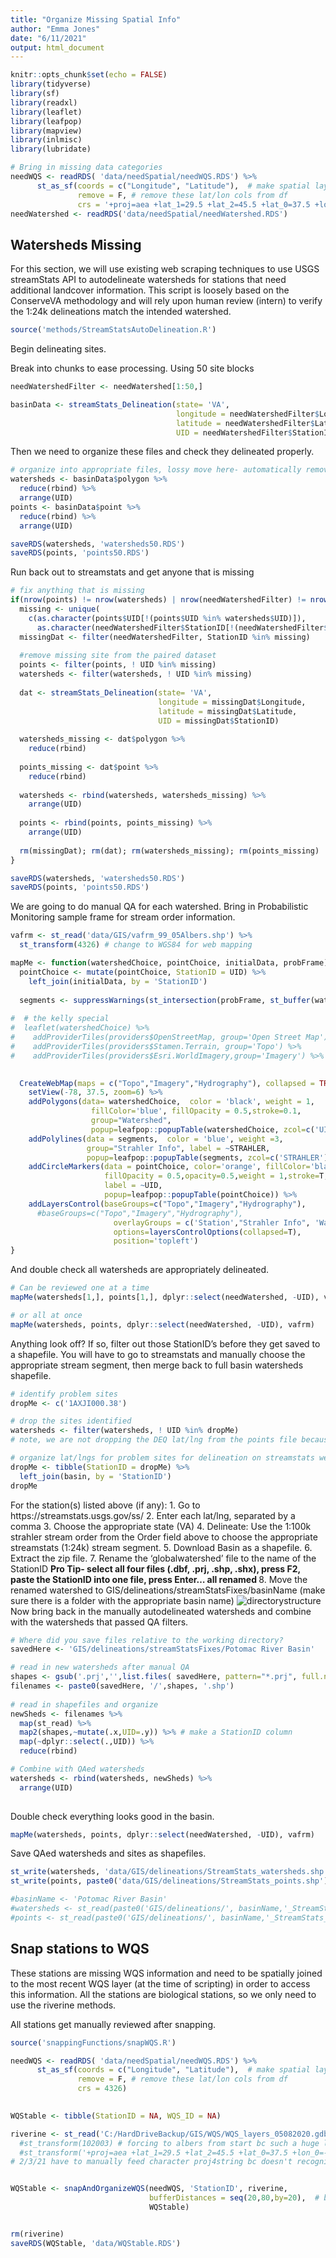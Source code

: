 ```yaml
---
title: "Organize Missing Spatial Info"
author: "Emma Jones"
date: "6/11/2021"
output: html_document
---
```


```r
knitr::opts_chunk$set(echo = FALSE)
library(tidyverse)
library(sf)
library(readxl)
library(leaflet)
library(leafpop)
library(mapview)
library(inlmisc)
library(lubridate)

# Bring in missing data categories
needWQS <- readRDS( 'data/needSpatial/needWQS.RDS') %>% 
      st_as_sf(coords = c("Longitude", "Latitude"),  # make spatial layer using these columns
               remove = F, # remove these lat/lon cols from df
               crs = '+proj=aea +lat_1=29.5 +lat_2=45.5 +lat_0=37.5 +lon_0=-96 +x_0=0 +y_0=0 +ellps=GRS80 +datum=NAD83 +units=m no_defs') 
needWatershed <- readRDS('data/needSpatial/needWatershed.RDS')
```

## Watersheds Missing

For this section, we will use existing web scraping techniques to use USGS streamStats API to autodelineate watersheds for stations that need additional landcover information. This script is loosely based on the ConserveVA methodology and will rely upon human review (intern) to verify the 1:24k delineations match the intended watershed.

```r
source('methods/StreamStatsAutoDelineation.R')
```
Begin delineating sites.

Break into chunks to ease processing. Using 50 site blocks

```r

needWatershedFilter <- needWatershed[1:50,]

basinData <- streamStats_Delineation(state= 'VA',
                                     longitude = needWatershedFilter$Longitude, 
                                     latitude = needWatershedFilter$Latitude, 
                                     UID = needWatershedFilter$StationID)

```
Then we need to organize these files and check they delineated properly.
    
```r
# organize into appropriate files, lossy move here- automatically removes sites with no data
watersheds <- basinData$polygon %>%
  reduce(rbind) %>%
  arrange(UID)
points <- basinData$point %>%
  reduce(rbind) %>%
  arrange(UID)

saveRDS(watersheds, 'watersheds50.RDS')
saveRDS(points, 'points50.RDS')
```

Run back out to streamstats and get anyone that is missing
    
```r
# fix anything that is missing
if(nrow(points) != nrow(watersheds) | nrow(needWatershedFilter) != nrow(watersheds)){
  missing <- unique(
    c(as.character(points$UID[!(points$UID %in% watersheds$UID)]),
      as.character(needWatershedFilter$StationID[!(needWatershedFilter$StationID %in% watersheds$UID)])))
  missingDat <- filter(needWatershedFilter, StationID %in% missing)
  
  #remove missing site from the paired dataset
  points <- filter(points, ! UID %in% missing)
  watersheds <- filter(watersheds, ! UID %in% missing)
  
  dat <- streamStats_Delineation(state= 'VA', 
                                 longitude = missingDat$Longitude, 
                                 latitude = missingDat$Latitude, 
                                 UID = missingDat$StationID)
  
  watersheds_missing <- dat$polygon %>%
    reduce(rbind)
  
  points_missing <- dat$point %>%
    reduce(rbind)
  
  watersheds <- rbind(watersheds, watersheds_missing) %>%
    arrange(UID)
  
  points <- rbind(points, points_missing) %>%
    arrange(UID)
  
  rm(missingDat); rm(dat); rm(watersheds_missing); rm(points_missing)
}

saveRDS(watersheds, 'watersheds50.RDS')
saveRDS(points, 'points50.RDS')


```


We are going to do manual QA for each watershed. Bring in Probabilistic Monitoring sample frame for stream order information.

```r
vafrm <- st_read('data/GIS/vafrm_99_05Albers.shp') %>%
  st_transform(4326) # change to WGS84 for web mapping

mapMe <- function(watershedChoice, pointChoice, initialData, probFrame){
  pointChoice <- mutate(pointChoice, StationID = UID) %>%
    left_join(initialData, by = 'StationID')
  
  segments <- suppressWarnings(st_intersection(probFrame, st_buffer(watershedChoice,0))) # buffer by 0 helps with topology issues
  
#  # the kelly special
#  leaflet(watershedChoice) %>%
#    addProviderTiles(providers$OpenStreetMap, group='Open Street Map') %>%
#    addProviderTiles(providers$Stamen.Terrain, group='Topo') %>%
#    addProviderTiles(providers$Esri.WorldImagery,group='Imagery') %>%

  
  CreateWebMap(maps = c("Topo","Imagery","Hydrography"), collapsed = TRUE) %>%
    setView(-78, 37.5, zoom=6) %>%
    addPolygons(data= watershedChoice,  color = 'black', weight = 1,
                  fillColor='blue', fillOpacity = 0.5,stroke=0.1,
                  group="Watershed",
                  popup=leafpop::popupTable(watershedChoice, zcol=c('UID'))) %>%
    addPolylines(data = segments,  color = 'blue', weight =3,
                 group="Strahler Info", label = ~STRAHLER,
                 popup=leafpop::popupTable(segments, zcol=c('STRAHLER'))) %>% hideGroup("Strahler Info") %>%
    addCircleMarkers(data = pointChoice, color='orange', fillColor='black', radius = 5,
                     fillOpacity = 0.5,opacity=0.5,weight = 1,stroke=T, group="Station",
                     label = ~UID,
                     popup=leafpop::popupTable(pointChoice)) %>%
    addLayersControl(baseGroups=c("Topo","Imagery","Hydrography"),
      #baseGroups=c("Topo","Imagery","Hydrography"),
                       overlayGroups = c('Station',"Strahler Info", 'Watershed'),
                       options=layersControlOptions(collapsed=T),
                       position='topleft')
}
```

And double check all watersheds are appropriately delineated.

```r
# Can be reviewed one at a time
mapMe(watersheds[1,], points[1,], dplyr::select(needWatershed, -UID), vafrm)

# or all at once
mapMe(watersheds, points, dplyr::select(needWatershed, -UID), vafrm)

```


Anything look off? If so, filter out those StationID's before they get saved to a shapefile. You will have to go to streamstats and manually choose the appropriate stream segment, then merge back to full basin watersheds shapefile.
    
```r
# identify problem sites
dropMe <- c('1AXJI000.38')

# drop the sites identified
watersheds <- filter(watersheds, ! UID %in% dropMe)
# note, we are not dropping the DEQ lat/lng from the points file because this is the most accurate location information

# organize lat/lngs for problem sites for delineation on streamstats website
dropMe <- tibble(StationID = dropMe) %>%
  left_join(basin, by = 'StationID')
dropMe
```
    
For the station(s) listed above (if any):
1. Go to https://streamstats.usgs.gov/ss/
2. Enter each lat/lng, separated by a comma
3. Choose the appropriate state (VA)
4. Delineate: Use the 1:100k strahler stream order from the Order field above to choose the appropriate streamstats (1:24k) stream segment.
5. Download Basin as a shapefile.
6. Extract the zip file.
7. Rename the 'globalwatershed' file to the name of the StationID
**Pro Tip- select all four files (.dbf, .prj, .shp, .shx), press F2, paste the StationID into one file, press Enter... all renamed **
8. Move the renamed watershed to GIS/delineations/streamStatsFixes/basinName (make sure there is a folder with the appropriate basin name)
![directorystructure](methods/directoryStructure.png)
Now bring back in the manually autodelineated watersheds and combine with the watersheds that passed QA filters.
    
```r
# Where did you save files relative to the working directory?
savedHere <- 'GIS/delineations/streamStatsFixes/Potomac River Basin'

# read in new watersheds after manual QA
shapes <- gsub('.prj','',list.files( savedHere, pattern="*.prj", full.names=F))
filenames <- paste0(savedHere, '/',shapes, '.shp')
  
# read in shapefiles and organize
newSheds <- filenames %>%
  map(st_read) %>%
  map2(shapes,~mutate(.x,UID=.y)) %>% # make a StationID column
  map(~dplyr::select(.,UID)) %>%
  reduce(rbind) 

# Combine with QAed watersheds
watersheds <- rbind(watersheds, newSheds) %>%
  arrange(UID)
  
```
    
Double check everything looks good in the basin.
    
```r
mapMe(watersheds, points, dplyr::select(needWatershed, -UID), vafrm)
```

Save QAed watersheds and sites as shapefiles.
    
```r
st_write(watersheds, 'data/GIS/delineations/StreamStats_watersheds.shp')
st_write(points, paste0('data/GIS/delineations/StreamStats_points.shp'))

#basinName <- 'Potomac River Basin'
#watersheds <- st_read(paste0('GIS/delineations/', basinName,'_StreamStats_watersheds.shp'))
#points <- st_read(paste0('GIS/delineations/', basinName,'_StreamStats_points.shp'))
```






## Snap stations to WQS

These stations are missing WQS information and need to be spatially joined to the most recent WQS layer (at the time of scripting) in order to access this information. All the stations are biological stations, so we only need to use the riverine methods.

All stations get manually reviewed after snapping.

```r

source('snappingFunctions/snapWQS.R')

needWQS <- readRDS( 'data/needSpatial/needWQS.RDS') %>% 
      st_as_sf(coords = c("Longitude", "Latitude"),  # make spatial layer using these columns
               remove = F, # remove these lat/lon cols from df
               crs = 4326)
             

WQStable <- tibble(StationID = NA, WQS_ID = NA)

riverine <- st_read('C:/HardDriveBackup/GIS/WQS/WQS_layers_05082020.gdb', layer = 'riverine_05082020' , fid_column_name = "OBJECTID") #%>%
  #st_transform(102003) # forcing to albers from start bc such a huge layer
  #st_transform('+proj=aea +lat_1=29.5 +lat_2=45.5 +lat_0=37.5 +lon_0=-96 +x_0=0 +y_0=0 +ellps=GRS80 +datum=NAD83 +units=m no_defs')
# 2/3/21 have to manually feed character proj4string bc doesn't recognize albers epsg 


WQStable <- snapAndOrganizeWQS(needWQS, 'StationID', riverine, 
                               bufferDistances = seq(20,80,by=20),  # buffering by 20m from 20 - 80 meters
                               WQStable)


rm(riverine)
saveRDS(WQStable, 'data/WQStable.RDS')
```

